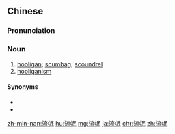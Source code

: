 ==Chinese==
{{zh-forms}}

===Pronunciation===
{{zh-pron
|m=liúmáng
|c=lau4 man4,lau4 mong4,lau4 mang4,lau4 maang4,lau4 mong5
|mn=liû-bîn
|ma=Zh-liúmáng.ogg
|cat=n
}}

===Noun===
{{zh-noun}}

# [[hooligan]]; [[scumbag]]; [[scoundrel]]
# [[hooliganism]]

====Synonyms====
* {{zh-l|痞子}}
* {{zh-l|無賴}}

{{zh-cat|Intermediate}}

[[zh-min-nan:流氓]]
[[hu:流氓]]
[[mg:流氓]]
[[ja:流氓]]
[[chr:流氓]]
[[zh:流氓]]